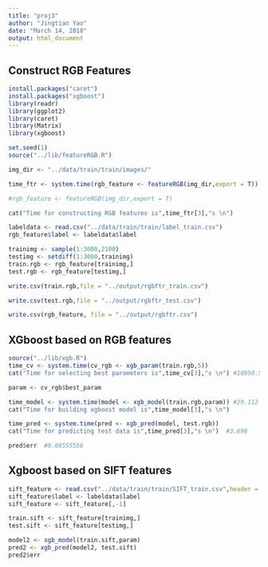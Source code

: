 ```yaml
---
title: "proj3"
author: "Jingtian Yao"
date: "March 14, 2018"
output: html_document
---
```


## Construct RGB Features

```r
install.packages("caret")
install.packages("xgboost")
library(readr)
library(ggplot2)
library(caret)
library(Matrix)
library(xgboost)

set.seed(1)
source("../lib/featureRGB.R")

img_dir <- "../data/train/train/images/"

time_ftr <- system.time(rgb_feature <- featureRGB(img_dir,export = T))

#rgb_feature <- featureRGB(img_dir,export = T)

cat("Time for constructing RGB features is",time_ftr[3],"s \n")

labeldata <- read.csv("../data/train/train/label_train.csv")
rgb_feature$label <- labeldata$label

trainimg <- sample(1:3000,2100)
testimg <- setdiff(1:3000,trainimg)
train.rgb <- rgb_feature[trainimg,]
test.rgb <- rgb_feature[testimg,]

write.csv(train.rgb,file = "../output/rgbftr_train.csv")

write.csv(test.rgb,file = "../output/rgbftr_test.csv")

write.csv(rgb_feature, file = "../output/rgbftr.csv")

```

## XGboost based on RGB features

```r
source("../lib/xgb.R")
time_cv <- system.time(cv_rgb <- xgb_param(train.rgb,5))
cat("Time for selecting best parameters is",time_cv[3],"s \n") #10950.59

param <- cv_rgb$best_param

time_model <- system.time(model <- xgb_model(train.rgb,param)) #29.112 
cat("Time for building xgboost model is",time_model[3],"s \n")

time_pred <- system.time(pred <- xgb_pred(model, test.rgb))
cat("Time for predicting test data is",time_pred[3],"s \n")  #3.698 

pred$err  #0.09555556
```


## Xgboost based on SIFT features

```r
sift_feature <- read.csv("../data/train/train/SIFT_train.csv",header = F)
sift_feature$label <- labeldata$label
sift_feature <- sift_feature[,-1]

train.sift <- sift_feature[trainimg,]
test.sift <- sift_feature[testimg,]

model2 <- xgb_model(train.sift,param)
pred2 <- xgb_pred(model2, test.sift)
pred2$err

```



